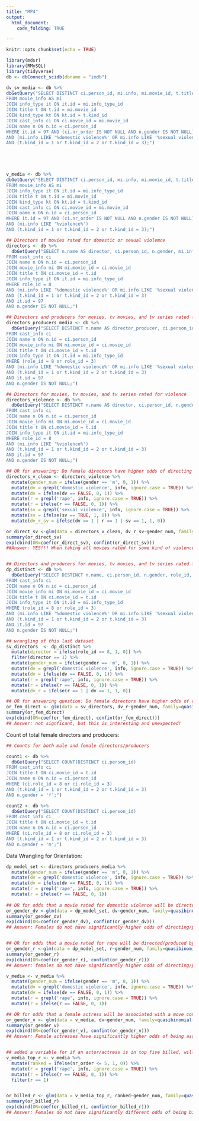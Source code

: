 ```yaml
---
title: "MP4"
output: 
  html_document:
    code_folding: TRUE

---
```


```r
knitr::opts_chunk$set(echo = TRUE)
```

```r
library(mdsr)
library(RMySQL)
library(tidyverse)
db <- dbConnect_scidb(dbname = "imdb")
```

```r

dv_sv_media <- db %>%
dbGetQuery("SELECT DISTINCT ci.person_id, mi.info, mi.movie_id, t.title, n.name, n.gender, ci.nr_order 
FROM movie_info AS mi 
JOIN info_type it ON it.id = mi.info_type_id  
JOIN title t ON t.id = mi.movie_id
JOIN kind_type kt ON kt.id = t.kind_id
JOIN cast_info ci ON ci.movie_id = mi.movie_id
JOIN name n ON n.id = ci.person_id
WHERE it.id = 97 AND (ci.nr_order IS NOT NULL AND n.gender IS NOT NULL) 
AND (mi.info LIKE '%domestic violence%' OR mi.info LIKE '%sexual violence%')
AND (t.kind_id = 1 or t.kind_id = 2 or t.kind_id = 3);")





v_media <- db %>%
dbGetQuery("SELECT DISTINCT ci.person_id, mi.info, mi.movie_id, t.title, n.name, n.gender, ci.nr_order 
FROM movie_info AS mi 
JOIN info_type it ON it.id = mi.info_type_id  
JOIN title t ON t.id = mi.movie_id
JOIN kind_type kt ON kt.id = t.kind_id
JOIN cast_info ci ON ci.movie_id = mi.movie_id
JOIN name n ON n.id = ci.person_id
WHERE it.id = 97 AND (ci.nr_order IS NOT NULL AND n.gender IS NOT NULL) 
AND (mi.info LIKE '%violence%')
AND (t.kind_id = 1 or t.kind_id = 2 or t.kind_id = 3);")

## Directors of movies rated for domestic or sexual violemce
directors <- db %>%
  dbGetQuery("SELECT n.name AS director, ci.person_id, n.gender, mi.info, t.title
FROM cast_info ci
JOIN name n ON n.id = ci.person_id
JOIN movie_info mi ON mi.movie_id = ci.movie_id
JOIN title t ON ci.movie_id = t.id
JOIN info_type it ON it.id = mi.info_type_id 
WHERE role_id = 8
AND (mi.info LIKE '%domestic violence%' OR mi.info LIKE '%sexual violence%' OR mi.info LIKE '%rape%' OR mi.info LIKE '%sexual assault%')
AND (t.kind_id = 1 or t.kind_id = 2 or t.kind_id = 3)
AND it.id = 97
AND n.gender IS NOT NULL;")

## Directors and producers for movies, tv movies, and tv series rated for sexual or domestic violence
directors_producers_media <- db %>%
  dbGetQuery("SELECT DISTINCT n.name AS director_producer, ci.person_id, n.gender, mi.info, t.title
FROM cast_info ci
JOIN name n ON n.id = ci.person_id
JOIN movie_info mi ON mi.movie_id = ci.movie_id
JOIN title t ON ci.movie_id = t.id
JOIN info_type it ON it.id = mi.info_type_id 
WHERE (role_id = 8 or role_id = 3)
AND (mi.info LIKE '%domestic violence%' OR mi.info LIKE '%sexual violence%' OR mi.info LIKE '%rape%' OR mi.info LIKE '%sexual assault%')
AND (t.kind_id = 1 or t.kind_id = 2 or t.kind_id = 3)
AND it.id = 97
AND n.gender IS NOT NULL;")

## Directors for movies, tv movies, and tv series rated for violence
directors_violence <- db %>%
  dbGetQuery("SELECT DISTINCT n.name AS director, ci.person_id, n.gender, mi.info, t.title
FROM cast_info ci
JOIN name n ON n.id = ci.person_id
JOIN movie_info mi ON mi.movie_id = ci.movie_id
JOIN title t ON ci.movie_id = t.id
JOIN info_type it ON it.id = mi.info_type_id 
WHERE role_id = 8
AND (mi.info LIKE '%violence%')
AND (t.kind_id = 1 or t.kind_id = 2 or t.kind_id = 3)
AND it.id = 97
AND n.gender IS NOT NULL;")

## OR for answering: Do female directors have higher odds of directing a movie rated for a type of sexual violence than male directors?
directors_v_clean <- directors_violence %>%
  mutate(gender_num = ifelse(gender == 'm', 0, 1)) %>%
  mutate(dv = grepl('domestic violence', info, ignore.case = TRUE)) %>%
  mutate(dv = ifelse(dv == FALSE, 0, 1)) %>%
  mutate(r = grepl('rape', info, ignore.case = TRUE)) %>%
  mutate(r = ifelse(r == FALSE, 0, 1)) %>%
  mutate(sv = grepl('sexual violence', info, ignore.case = TRUE)) %>%
  mutate(sv = ifelse(sv == TRUE, 1, 0)) %>%
  mutate(dv_r_sv = ifelse(dv == 1 | r == 1 | sv == 1, 1, 0))

or_direct_sv <-glm(data = directors_v_clean, dv_r_sv~gender_num, family=quasibinomial(link="logit"))
summary(or_direct_sv)
exp(cbind(OR=coef(or_direct_sv), confint(or_direct_sv)))
##Answer: YES!!! When taking all movies rated for some kind of violence, female directors have significantly higher odds of being associated with a movie rated for domestic violence, rape, or sexual violence


## Directors and producers for movies, tv movies, and tv series rated for sexual or domestic violence, distinguished by role type
dp_distinct <- db %>%
  dbGetQuery("SELECT DISTINCT n.name, ci.person_id, n.gender, role_id, mi.info, t.title
FROM cast_info ci
JOIN name n ON n.id = ci.person_id
JOIN movie_info mi ON mi.movie_id = ci.movie_id
JOIN title t ON ci.movie_id = t.id
JOIN info_type it ON it.id = mi.info_type_id 
WHERE (role_id = 8 or role_id = 3)
AND (mi.info LIKE '%domestic violence%' OR mi.info LIKE '%sexual violence%' OR mi.info LIKE '%rape%' OR mi.info LIKE '%sexual assault%')
AND (t.kind_id = 1 or t.kind_id = 2 or t.kind_id = 3)
AND it.id = 97
AND n.gender IS NOT NULL;")

## wrangling of this last dataset
sv_directors  <- dp_distinct %>%
  mutate(director = ifelse(role_id == 8, 1, 0)) %>%
  filter(director == 1) %>%
  mutate(gender_num = ifelse(gender == 'm', 0, 1)) %>%
  mutate(dv = grepl('domestic violence', info, ignore.case = TRUE)) %>%
  mutate(dv = ifelse(dv == FALSE, 0, 1)) %>%
  mutate(r = grepl('rape', info, ignore.case = TRUE)) %>%
  mutate(r = ifelse(r == FALSE, 0, 1)) %>%
  mutate(dv_r = ifelse(r == 1 | dv == 1, 1, 0))

## OR for answering question: Do female directors have higher odds of directing films rated for rape/domestic violence out of movies containing sexual violence? 
or_fem_direct <- glm(data = sv_directors, dv_r~gender_num, family=quasibinomial(link="logit"))
summary(or_fem_direct)
exp(cbind(OR=coef(or_fem_direct), confint(or_fem_direct)))
## Answer: not signficant, but this is interesting and unexpected! 
```


Count of total female directors and producers:
```r
## Counts for both male and female directors/producers

count1 <- db %>%
  dbGetQuery("SELECT COUNT(DISTINCT ci.person_id)
FROM cast_info ci
JOIN title t ON ci.movie_id = t.id
JOIN name n ON n.id = ci.person_id
WHERE (ci.role_id = 8 or ci.role_id = 3)
AND (t.kind_id = 1 or t.kind_id = 2 or t.kind_id = 3)
AND n.gender = 'f';")

count2 <- db %>%
  dbGetQuery("SELECT COUNT(DISTINCT ci.person_id)
FROM cast_info ci
JOIN title t ON ci.movie_id = t.id
JOIN name n ON n.id = ci.person_id
WHERE (ci.role_id = 8 or ci.role_id = 3)
AND (t.kind_id = 1 or t.kind_id = 2 or t.kind_id = 3)
AND n.gender = 'm';")
```



Data Wrangling for Orientation: 
```r

dp_model_set <- directors_producers_media %>%
  mutate(gender_num = ifelse(gender == 'm', 0, 1)) %>%
  mutate(dv = grepl('domestic violence', info, ignore.case = TRUE)) %>%
  mutate(dv = ifelse(dv == FALSE, 0, 1)) %>%
  mutate(r = grepl('rape', info, ignore.case = TRUE)) %>%
  mutate(r = ifelse(r == FALSE, 0, 1))
  
## OR for odds that a movie rated for domestic violence will be directed/produced by a female (out of movies rated for types of sexual violence)
or_gender_dv <-glm(data = dp_model_set, dv~gender_num, family=quasibinomial(link="logit"))
summary(or_gender_dv)
exp(cbind(OR=coef(or_gender_dv), confint(or_gender_dv)))
## Answer: Females do not have significantly higher odds of directing/producing a movie rated for domestic violence out of movies rated fro types of sexual violence. 


## OR for odds that a movie rated for rape will be directed/produced by a female (out of movies rated for types of sexual violence)
or_gender_r <-glm(data = dp_model_set, r~gender_num, family=quasibinomial(link="logit"))
summary(or_gender_r)
exp(cbind(OR=coef(or_gender_r), confint(or_gender_r)))
## Answer: females do not have significantly higher odds of directing/producing a movie rated for rape out of movies rated for all types of sexual violence. 

v_media <- v_media %>%
  mutate(gender_num = ifelse(gender == 'm', 0, 1)) %>%
  mutate(dv = grepl('domestic violence', info, ignore.case = TRUE)) %>%
  mutate(dv = ifelse(dv == FALSE, 0, 1)) %>%
  mutate(r = grepl('rape', info, ignore.case = TRUE)) %>%
  mutate(r = ifelse(r == FALSE, 0, 1))

## OR for odds that a female actress will be associated with a move containing domestic violence (out of all movies rated for violence)
or_gender_v <- glm(data = v_media, dv~gender_num, family=quasibinomial(link="logit"))
summary(or_gender_v)
exp(cbind(OR=coef(or_gender_v), confint(or_gender_v)))
## Answer: Female actresses have significantly higher odds of being associated with a movie rated for domestic violence than male actors


## added a variable for if an actor/actress is in top five billed, will be using for analysis of following question: Among movies rated for rape, are women more or less likely to be billed highly?
v_media_top_r <- v_media %>%
  mutate(ranked = ifelse(nr_order <= 5, 1, 0)) %>%
  mutate(r = grepl('rape', info, ignore.case = TRUE)) %>%
  mutate(r = ifelse(r == FALSE, 0, 1)) %>%
  filter(r == 1)


or_billed_r <- glm(data = v_media_top_r, ranked~gender_num, family=quasibinomial(link="logit"))
summary(or_billed_r)
exp(cbind(OR=coef(or_billed_r), confint(or_billed_r)))
## Answer: Females do not have significantly different odds of being billed highly in movies rated for rape than male actors



```
